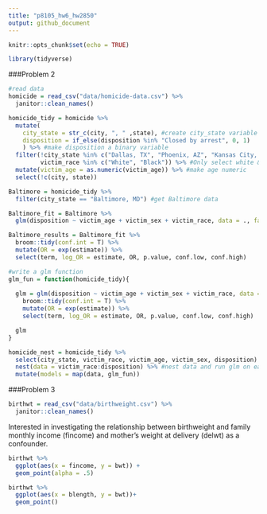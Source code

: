 ```yaml
---
title: "p8105_hw6_hw2850"
output: github_document
---
```


```r
knitr::opts_chunk$set(echo = TRUE)
```

```r
library(tidyverse)
```

###Problem 2
```r
#read data
homicide = read_csv("data/homicide-data.csv") %>% 
  janitor::clean_names()
```

```r
homicide_tidy = homicide %>% 
  mutate(
    city_state = str_c(city, ", " ,state), #create city_state variable
    disposition = if_else(disposition %in% "Closed by arrest", 0, 1)
    ) %>% #make disposition a binary variable
  filter(!city_state %in% c("Dallas, TX", "Phoenix, AZ", "Kansas City, MO", "Tulsa, AL"),
         victim_race %in% c("White", "Black")) %>% #Only select white & black
  mutate(victim_age = as.numeric(victim_age)) %>% #make age numeric
  select(!c(city, state))
```

```r
Baltimore = homicide_tidy %>% 
  filter(city_state == "Baltimore, MD") #get Baltimore data

Baltimore_fit = Baltimore %>% 
  glm(disposition ~ victim_age + victim_sex + victim_race, data = ., family = binomial()) #run glm

Baltimore_results = Baltimore_fit %>% 
  broom::tidy(conf.int = T) %>% 
  mutate(OR = exp(estimate)) %>%
  select(term, log_OR = estimate, OR, p.value, conf.low, conf.high) 
```

```r
#write a glm function
glm_fun = function(homicide_tidy){
  
  glm = glm(disposition ~ victim_age + victim_sex + victim_race, data = homicide_tidy, family = binomial()) %>%
    broom::tidy(conf.int = T) %>% 
    mutate(OR = exp(estimate)) %>%
    select(term, log_OR = estimate, OR, p.value, conf.low, conf.high)

  glm
}
```

```r
homicide_nest = homicide_tidy %>% 
  select(city_state, victim_race, victim_age, victim_sex, disposition) %>%
  nest(data = victim_race:disposition) %>% #nest data and run glm on each city
  mutate(models = map(data, glm_fun))
```


###Problem 3
```r
birthwt = read_csv("data/birthweight.csv") %>% 
  janitor::clean_names()
```
Interested in investigating the relationship between birthweight and family monthly income (fincome) and mother's weight at delivery (delwt) as a confounder.

```r
birthwt %>% 
  ggplot(aes(x = fincome, y = bwt)) +
  geom_point(alpha = .5)
```

```r
birthwt %>% 
  ggplot(aes(x = blength, y = bwt))+
  geom_point()
```

